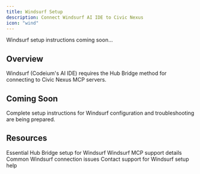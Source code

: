 ```yaml
---
title: Windsurf Setup
description: Connect Windsurf AI IDE to Civic Nexus
icon: "wind"
---
```


<Note>
  Windsurf setup instructions coming soon...
</Note>

## Overview

Windsurf (Codeium's AI IDE) requires the Hub Bridge method for connecting to Civic Nexus MCP servers.

## Coming Soon

Complete setup instructions for Windsurf configuration and troubleshooting are being prepared.

## Resources

<CardGroup cols={2}>
  <Card title="Hub Bridge Guide" icon="bridge" href="/nexus/quickstart/hub-bridge">
    Essential Hub Bridge setup for Windsurf
  </Card>
  <Card title="Client Compatibility" icon="table" href="/nexus/reference/client-compatibility">
    Windsurf MCP support details
  </Card>
  <Card title="Troubleshooting" icon="wrench" href="/nexus/troubleshooting">
    Common Windsurf connection issues
  </Card>
  <Card title="Get Help" icon="message-circle" href="https://civickey.typeform.com/to/qJ5mieBw">
    Contact support for Windsurf setup help
  </Card>
</CardGroup>

